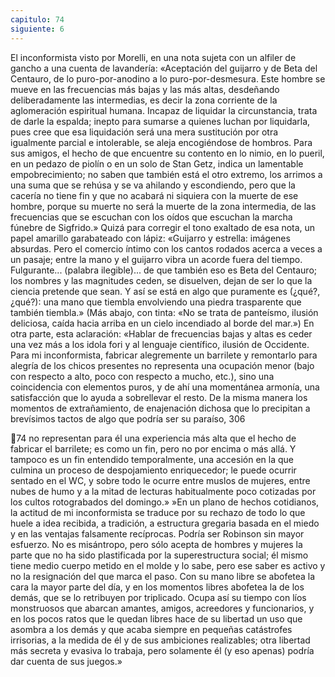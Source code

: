 ```yaml
---
capitulo: 74
siguiente: 6
---
```


El inconformista visto por Morelli, en una nota sujeta con un alfiler de gancho
a una cuenta de lavandería: «Aceptación del guijarro y de Beta del Centauro, de
lo puro-por-anodino a lo puro-por-desmesura. Este hombre se mueve en las
frecuencias más bajas y las más altas, desdeñando deliberadamente las
intermedias, es decir la zona corriente de la aglomeración espiritual humana.
Incapaz de liquidar la circunstancia, trata de darle la espalda; inepto para
sumarse a quienes luchan por liquidarla, pues cree que esa liquidación será una
mera sustitución por otra igualmente parcial e intolerable, se aleja encogiéndose
de hombros. Para sus amigos, el hecho de que encuentre su contento en lo nimio,
en lo pueril, en un pedazo de piolín o en un solo de Stan Getz, indica un
lamentable empobrecimiento; no saben que también está el otro extremo, los
arrimos a una suma que se rehúsa y se va ahilando y escondiendo, pero que la
cacería no tiene fin y que no acabará ni siquiera con la muerte de ese hombre,
porque su muerte no será la muerte de la zona intermedia, de las frecuencias que
se escuchan con los oídos que escuchan la marcha fúnebre de Sigfrido.»
Quizá para corregir el tono exaltado de esa nota, un papel amarillo
garabateado con lápiz: «Guijarro y estrella: imágenes absurdas. Pero el comercio
íntimo con los cantos rodados acerca a veces a un pasaje; entre la mano y el
guijarro vibra un acorde fuera del tiempo. Fulgurante... (palabra ilegible)... de
que también eso es Beta del Centauro; los nombres y las magnitudes ceden, se
disuelven, dejan de ser lo que la ciencia pretende que sean. Y así se está en algo
que puramente es (¿qué?, ¿qué?): una mano que tiembla envolviendo una piedra
trasparente que también tiembla.» (Más abajo, con tinta: «No se trata de
panteísmo, ilusión deliciosa, caída hacia arriba en un cielo incendiado al borde
del mar.»)
En otra parte, esta aclaración: «Hablar de frecuencias bajas y altas es ceder
una vez más a los idola fori y al lenguaje científico, ilusión de Occidente. Para mi
inconformista, fabricar alegremente un barrilete y remontarlo para alegría de los
chicos presentes no representa una ocupación menor (bajo con respecto a alto,
poco con respecto a mucho, etc.), sino una coincidencia con elementos puros, y
de ahí una momentánea armonía, una satisfacción que lo ayuda a sobrellevar el
resto. De la misma manera los momentos de extrañamiento, de enajenación
dichosa que lo precipitan a brevísimos tactos de algo que podría ser su paraíso,
306

74
no representan para él una experiencia más alta que el hecho de fabricar el
barrilete; es como un fin, pero no por encima o más allá. Y tampoco es un fin
entendido temporalmente, una accesión en la que culmina un proceso de
despojamiento enriquecedor; le puede ocurrir sentado en el WC, y sobre todo le
ocurre entre muslos de mujeres, entre nubes de humo y a la mitad de lecturas
habitualmente poco cotizadas por los cultos rotograbados del domingo.»
»En un plano de hechos cotidianos, la actitud de mi inconformista se traduce
por su rechazo de todo lo que huele a idea recibida, a tradición, a estructura
gregaria basada en el miedo y en las ventajas falsamente recíprocas. Podría ser
Robinson sin mayor esfuerzo. No es misántropo, pero sólo acepta de hombres y
mujeres la parte que no ha sido plastificada por la superestructura social; él
mismo tiene medio cuerpo metido en el molde y lo sabe, pero ese saber es activo
y no la resignación del que marca el paso. Con su mano libre se abofetea la cara
la mayor parte del día, y en los momentos libres abofetea la de los demás, que se
lo retribuyen por triplicado. Ocupa así su tiempo con líos monstruosos que
abarcan amantes, amigos, acreedores y funcionarios, y en los pocos ratos que le
quedan libres hace de su libertad un uso que asombra a los demás y que acaba
siempre en pequeñas catástrofes irrisorias, a la medida de él y de sus ambiciones
realizables; otra libertad más secreta y evasiva lo trabaja, pero solamente él (y eso
apenas) podría dar cuenta de sus juegos.»
